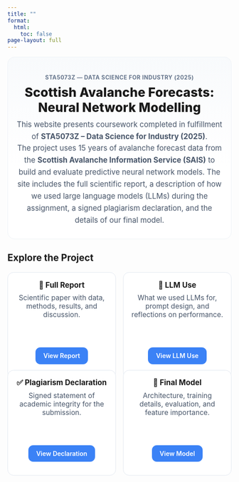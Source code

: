 ```yaml
---
title: ""
format:
  html:
    toc: false
page-layout: full
---
```


<style>
  :root {
    --ink:#0f172a; --sub:#475569; --muted:#f8fafc;
    --accent:#3b82f6;       /* softer blue */
    --accent-dark:#2563eb;  /* darker on hover */
  }
  .hero {
    text-align:center; padding: 2.25rem 1rem 1.75rem;
    background: linear-gradient(180deg, var(--muted), #ffffff 60%);
    border-radius: 1rem; border: 1px solid #eef2f7;
  }
  .hero h1 { margin: 0 0 .5rem; font-weight: 800; letter-spacing: .2px; }
  .hero p { max-width: 900px; margin: 0 auto; color: var(--sub); font-size: 1.05rem; line-height: 1.6; }
  .kicker { display:inline-block; font-size:.78rem; font-weight:700; letter-spacing:.04em; color:#64748b; text-transform:uppercase; margin-bottom:.35rem; }

  /* GRID: make all cards equal height in a row */
  .cards {
    display:grid; gap:1rem; margin-top: 1.25rem;
    grid-template-columns: repeat( auto-fit, minmax(240px, 1fr) );
    align-items:stretch;           /* stretch items to same height */
    grid-auto-rows: 1fr;           /* equal row heights */
  }

  /* CARD: flex column so button can stick to bottom */
  .card {
    border:1px solid #e2e8f0; border-radius: .85rem; background:#fff;
    transition: box-shadow .15s ease, transform .05s ease;
    display:flex; flex-direction:column; padding: 1rem; height:100%;
    text-align:center;
  }
  .card:hover { box-shadow: 0 8px 24px rgba(2,6,23,.06); transform: translateY(-1px); }
  .card h3 { margin:.1rem 0 .35rem; font-size:1.05rem; }
  .card-body { flex:1; display:flex; flex-direction:column; justify-content:flex-start; }
  .card-body p { margin:.25rem 0 1rem; color: var(--sub); font-size:.98rem; }
  .card-actions { margin-top:auto; display:flex; justify-content:center; }

  .btn {
    display:inline-block; padding:.58rem 1.05rem; border-radius:.65rem;
    border:1px solid var(--accent); text-decoration:none; font-weight:600;
    background: var(--accent); color:#fff !important;
  }
  .btn:hover { background: var(--accent-dark); border-color: var(--accent-dark); }
</style>

::: {.hero}
<span class="kicker">STA5073Z — Data Science for Industry (2025)</span>

# Scottish Avalanche Forecasts: Neural Network Modelling

This website presents coursework completed in fulfillment of **STA5073Z – Data Science for Industry (2025)**.  
The project uses 15 years of avalanche forecast data from the **Scottish Avalanche Information Service (SAIS)** to build and evaluate predictive neural network models. The site includes the full scientific report, a description of how we used large language models (LLMs) during the assignment, a signed plagiarism declaration, and the details of our final model.
:::

## Explore the Project

::: {.cards}
::: {.card}
### 📄 Full Report
<div class="card-body">
  <p>Scientific paper with data, methods, results, and discussion.</p>
</div>
<div class="card-actions">
  [View Report](DS4i_writeup.html){.btn}
</div>
:::

::: {.card}
### 🤖 LLM Use
<div class="card-body">
  <p>What we used LLMs for, prompt design, and reflections on performance.</p>
</div>
<div class="card-actions">
  [View LLM Use](llm_use.html){.btn}
</div>
:::

::: {.card}
### ✅ Plagiarism Declaration
<div class="card-body">
  <p>Signed statement of academic integrity for the submission.</p>
</div>
<div class="card-actions">
  [View Declaration](plag_decl.html){.btn}
</div>
:::

::: {.card}
### 🧠 Final Model
<div class="card-body">
  <p>Architecture, training details, evaluation, and feature importance.</p>
</div>
<div class="card-actions">
  [View Model](mlp_model_report.html){.btn}
</div>
:::
:::
